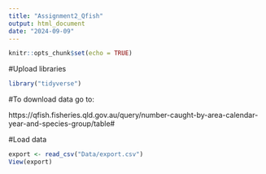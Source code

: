```yaml
---
title: "Assignment2_Qfish"
output: html_document
date: "2024-09-09"
---
```


```r
knitr::opts_chunk$set(echo = TRUE)
```

#Upload libraries
```r
library("tidyverse")

```

#To download data go to:

https://qfish.fisheries.qld.gov.au/query/number-caught-by-area-calendar-year-and-species-group/table#

#Load data

```r
export <- read_csv("Data/export.csv")
View(export)
```


